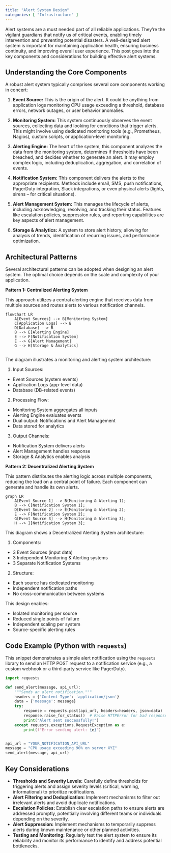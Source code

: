 ```yaml
---
title: "Alert System Design"
categories: [ "Infrastructure" ]
---
```


Alert systems are a must needed part of all reliable applications. They're the vigilant guardians that notify us of critical events, enabling timely intervention and preventing potential disasters. A well-designed alert system is important for maintaining application health, ensuring business continuity, and improving overall user experience. This post goes into the key components and considerations for building effective alert systems.


## Understanding the Core Components

A robust alert system typically comprises several core components working in concert:

1.  **Event Source:** This is the origin of the alert. It could be anything from application logs monitoring CPU usage exceeding a threshold, database errors, network outages, or user behavior anomalies.

2.  **Monitoring System:** This system continuously observes the event sources, collecting data and looking for conditions that trigger alerts. This might involve using dedicated monitoring tools (e.g., Prometheus, Nagios), custom scripts, or application-level monitoring.

3.  **Alerting Engine:** The heart of the system, this component analyzes the data from the monitoring system, determines if thresholds have been breached, and decides whether to generate an alert. It may employ complex logic, including deduplication, aggregation, and correlation of events.

4.  **Notification System:** This component delivers the alerts to the appropriate recipients. Methods include email, SMS, push notifications, PagerDuty integration, Slack integrations, or even physical alerts (lights, sirens – for critical situations).

5.  **Alert Management System:** This manages the lifecycle of alerts, including acknowledging, resolving, and tracking their status. Features like escalation policies, suppression rules, and reporting capabilities are key aspects of alert management.

6.  **Storage & Analytics:** A system to store alert history, allowing for analysis of trends, identification of recurring issues, and performance optimization.

## Architectural Patterns

Several architectural patterns can be adopted when designing an alert system. The optimal choice depends on the scale and complexity of your application.

**Pattern 1: Centralized Alerting System**

This approach utilizes a central alerting engine that receives data from multiple sources and routes alerts to various notification channels.

```mermaid
flowchart LR
    A[Event Sources] --> B[Monitoring System]
    C[Application Logs] --> B
    D[Database] --> B
    B --> E[Alerting Engine]
    E --> F[Notification System]
    E --> G[Alert Management]
    G --> H[Storage & Analytics]
    
```

The diagram illustrates a monitoring and alerting system architecture:

1.  Input Sources:

-   Event Sources (system events)
-   Application Logs (app-level data)
-   Database (DB-related events)

2.  Processing Flow:

-   Monitoring System aggregates all inputs
-   Alerting Engine evaluates events
-   Dual output: Notifications and Alert Management
-   Data stored for analytics

3.  Output Channels:

-   Notification System delivers alerts
-   Alert Management handles response
-   Storage & Analytics enables analysis

**Pattern 2: Decentralized Alerting System**

This pattern distributes the alerting logic across multiple components, reducing the load on a central point of failure. Each component can generate and handle its own alerts.

```mermaid
graph LR
    A[Event Source 1] --> B(Monitoring & Alerting 1);
    B --> C[Notification System 1];
    D[Event Source 2] --> E(Monitoring & Alerting 2);
    E --> F[Notification System 2];
    G[Event Source 3] --> H(Monitoring & Alerting 3);
    H --> I[Notification System 3];
```

This diagram shows a Decentralized Alerting System architecture:

1.  Components:

-   3 Event Sources (input data)
-   3 Independent Monitoring & Alerting systems
-   3 Separate Notification Systems

2.  Structure:

-   Each source has dedicated monitoring
-   Independent notification paths
-   No cross-communication between systems

This design enables:

-   Isolated monitoring per source
-   Reduced single points of failure
-   Independent scaling per system
-   Source-specific alerting rules

## Code Example (Python with `requests`)

This snippet demonstrates a simple alert notification using the `requests` library to send an HTTP POST request to a notification service (e.g., a custom webhook or a third-party service like PagerDuty).

``` python
import requests

def send_alert(message, api_url):
    """Sends an alert notification."""
    headers = {'Content-Type': 'application/json'}
    data = {'message': message}
    try:
        response = requests.post(api_url, headers=headers, json=data)
        response.raise_for_status()  # Raise HTTPError for bad responses (4xx or 5xx)
        print("Alert sent successfully!")
    except requests.exceptions.RequestException as e:
        print(f"Error sending alert: {e}")


api_url = "YOUR_NOTIFICATION_API_URL"
message = "CPU usage exceeding 90% on server XYZ"
send_alert(message, api_url)
```

## Key Considerations

-   **Thresholds and Severity Levels:** Carefully define thresholds for triggering alerts and assign severity levels (critical, warning, informational) to prioritize notifications.
-   **Alert Filtering and Deduplication:** Implement mechanisms to filter out irrelevant alerts and avoid duplicate notifications.
-   **Escalation Policies:** Establish clear escalation paths to ensure alerts are addressed promptly, potentially involving different teams or individuals depending on the severity.
-   **Alert Suppression:** Implement mechanisms to temporarily suppress alerts during known maintenance or other planned activities.
-   **Testing and Monitoring:** Regularly test the alert system to ensure its reliability and monitor its performance to identify and address potential bottlenecks.